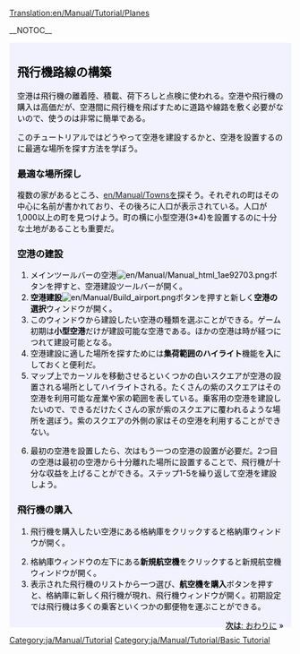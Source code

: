 [[Translation:en/Manual/Tutorial/Planes]]

__NOTOC__
{{en/Tabs|5|4
|ja/Manual/Tutorial/Main Page|1. はじめに<!--
-->|ja/Manual/Tutorial/Buses|2. バス<!--
-->|ja/Manual/Tutorial/Trains|3. 鉄道<!--
-->|ja/Manual/Tutorial/Planes|4. 飛行機<!--
-->|ja/Manual/Tutorial/Conclusion|5. おわりに}}
<div style="padding:.5em 1em 1em 1em; border-top:none; background-color:#f1f2fe; color:#000;">
{{ja/Manual/Tutorial/Navigation}}
==飛行機路線の構築==
空港は飛行機の離着陸、積載、荷下ろしと点検に使われる。空港や飛行機の購入は高価だが、空港間に飛行機を飛ばすために道路や線路を敷く必要がないので、使うのは非常に簡単である。

このチュートリアルではどうやって空港を建設するかと、空港を設置するのに最適な場所を探す方法を学ぼう。
{{en/Phototable|[[File:en/Manual/Airport s.png]]|小型空港 (3*4)|none}}

===最適な場所探し===
複数の家があるところ、[[en/Manual/Towns]]を探そう。それぞれの町はその中心に名前が書かれており、その後ろに人口が表示されている。人口が1,000以上の町を見つけよう。町の横に小型空港(3*4)を設置するのに十分な土地があることも重要だ。

===空港の建設===
#メインツールバーの空港[[File:en/Manual/Manual html 1ae92703.png]]ボタンを押すと、空港建設ツールバーが開く。
#'''空港建設'''[[File:en/Manual/Build airport.png]]ボタンを押すと新しく'''空港の選択'''ウィンドウが開く。
#このウィンドウから建設したい空港の種類を選ぶことができる。ゲーム初期は'''小型空港'''だけが建設可能な空港である。ほかの空港は時が経つにつれて建設可能となる。
#空港建設に適した場所を探すためには'''集荷範囲のハイライト'''機能を'''入'''にしておくと便利だ。
#マップ上でカーソルを移動させるといくつかの白いスクエアが空港の設置される場所としてハイライトされる。たくさんの紫のスクエアはその空港を利用可能な産業や家の範囲を表している。乗客用の空港を建設したいので、できるだけたくさんの家が紫のスクエアに覆われるような場所を選ぼう。紫のスクエアの外側の家はその空港を利用することができない。
{{en/Phototable|[[File:en/Manual/Build-airport-3.png|400px]]|空港設置に適した場所の例|none|6=:}}
<ol start="6">
<li>最初の空港を設置したら、次はもう一つの空港の設置が必要だ。2つ目の空港は最初の空港から十分離れた場所に設置することで、飛行機が十分な収益を上げることができる。ステップ1-5を繰り返して空港を建設しよう。
</ol>

===飛行機の購入===
#飛行機を購入したい空港にある格納庫をクリックすると格納庫ウィンドウが開く。
{{en/Phototable|[[File:en/Manual/Step1aircraft.png|550px]]|格納庫ウィンドウ|none|6=:}}
<ol start="2">
<li>格納庫ウィンドウの左下にある'''新規航空機'''をクリックすると新規航空機ウィンドウが開く。
<li>表示された飛行機のリストから一つ選び、'''航空機を購入'''ボタンを押すと、格納庫に新しく飛行機が現れ、飛行機ウィンドウが開く。初期設定では飛行機は多くの乗客といくつかの郵便物を運ぶことができる。
</ol>
<span style="float: right">[[ja/Manual/Tutorial/Conclusion|'''次は''': おわりに]] &raquo;</span>
</div>
[[Category:ja/Manual/Tutorial]]
[[Category:ja/Manual/Tutorial/Basic Tutorial]]